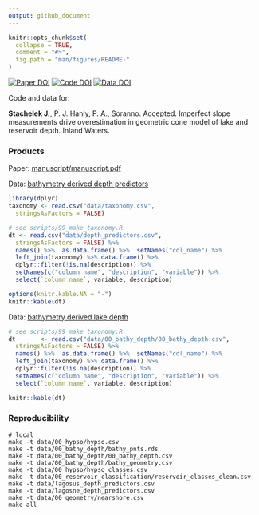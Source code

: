 ```yaml
---
output: github_document
---
```


<!-- README.md is generated from README.Rmd. Please edit that file -->

```r
knitr::opts_chunk$set(
  collapse = TRUE,
  comment = "#>",
  fig.path = "man/figures/README-"
)
```

[![Paper DOI](https://img.shields.io/badge/Paper-DOI-blue.svg)](https://doi.org) [![Code DOI](https://img.shields.io/badge/Code-DOI-blue.svg)](https://doi.org/) [![Data DOI](https://img.shields.io/badge/Data-10.6084/m9.figshare.12722246-blue.svg)](https://doi.org/10.6084/m9.figshare.12722246) 

<!--- [![Docker Build](https://img.shields.io/badge/Docker%20Image-jsta/bathymetry-green.svg)](https://cloud.docker.com/repository/docker/jsta/bathymetry) --->

Code and data
for:

**Stachelek J.**, P. J. Hanly, P. A., Soranno. Accepted. Imperfect slope measurements drive overestimation in geometric cone model of lake and reservoir depth. Inland Waters.

### Products

Paper: [manuscript/manuscript.pdf](manuscript/manuscript.pdf)

Data: [bathymetry derived depth predictors](data/depth_predictors.csv)

```r
library(dplyr)
taxonomy <- read.csv("data/taxonomy.csv",
  stringsAsFactors = FALSE)

# see scripts/99_make_taxonomy.R
dt <- read.csv("data/depth_predictors.csv",
  stringsAsFactors = FALSE) %>%
  names() %>%  as.data.frame() %>%  setNames("col_name") %>%
  left_join(taxonomy) %>% data.frame() %>%
  dplyr::filter(!is.na(description)) %>%
  setNames(c("column name", "description", "variable")) %>%
  select(`column name`, variable, description)

options(knitr.kable.NA = "-")
knitr::kable(dt)
```

Data: [bathymetry derived lake depth](data/00_bathy_depth/00_bathy_depth.csv)

```r
# see scripts/99_make_taxonomy.R
dt       <- read.csv("data/00_bathy_depth/00_bathy_depth.csv",
  stringsAsFactors = FALSE) %>%
  names() %>%  as.data.frame() %>%  setNames("col_name") %>%
  left_join(taxonomy) %>% data.frame() %>%
  dplyr::filter(!is.na(description)) %>%
  setNames(c("column name", "description", "variable")) %>%
  select(`column name`, variable, description)

knitr::kable(dt)
```

### Reproducibility

```shell
# local
make -t data/00_hypso/hypso.csv
make -t data/00_bathy_depth/bathy_pnts.rds
make -t data/00_bathy_depth/00_bathy_depth.csv
make -t data/00_bathy_depth/bathy_geometry.csv
make -t data/00_hypso/hypso_classes.csv
make -t data/00_reservoir_classification/reservoir_classes_clean.csv
make -t data/lagosus_depth_predictors.csv
make -t data/lagosne_depth_predictors.csv
make -t data/00_geometry/nearshore.csv
make all
```

<!--- ```shell --->
<!--- # TODO: docker --->
<!--- ``` --->
